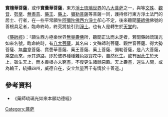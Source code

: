{{no footnotes|time=2017-07-30T07:44:52+00:00}}
'''寶檀華菩薩'''，或作'''寶曇華菩薩'''，東方[[淨土|淨土]][[琉璃世界|琉璃世界]]的[[八大菩萨|八大菩萨]]之一，與等[[文殊|文殊]]、[[觀音|觀音]]、[[勢至|勢至]]、[[無盡意|無盡意]]、[[藥王菩薩|藥王]]、[[藥上菩薩|藥上]]、[[彌勒菩薩|彌勒菩薩]]等菩薩一同，護持修行東方淨土法門的居士、行者，在一些平常願生[[阿彌陀佛|阿彌陀佛]][[西方淨土|西方淨土]]卻心不定，後來聽聞[[藥師佛|藥師佛]]佛號的善根具足者，臨命終時，終究將接引到[[淨土|淨土]]。也有人是轉生於[[天人_(佛教)|天堂]]的。

《[[藥師經|藥師經]]》：「願生西方極樂世界[[無量壽佛|無量壽佛]]所，聽聞正法而未定者，若聞藥師琉璃光如來名號，臨命終時，有[[八大菩薩|八大菩薩]]，其名曰：文殊師利菩薩、觀世音菩薩、得大勢菩薩、無盡意菩薩、寶曇華菩薩、藥王菩薩、藥上菩薩、彌勒菩薩，是八大菩薩，乘空而來，示其道路，即於彼界種種雜色眾寶花中，自然化生。或有因此生於天上，雖生天上，而本善根亦未窮盡，不復更生諸餘惡趣。天上壽盡，還生人間，或為輪王，統攝四州，威德自在，安立無量百千有情於十善道。」

==參考資料==
*《藥師琉璃光如來本願功德經》

[[Category:菩萨|Category:菩萨]]